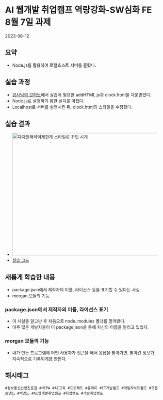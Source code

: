 
# AI 웹개발 취업캠프 역량강화-SW심화 FE 8월 7일 과제
<time>2023-08-12</time>

## 요약
- Node.js를 활용하여 로컬호스트 서버를 돌렸다.

## 실습 과정
- [강사님의 깃허브](https://github.com/beansdrawer/nipa-frontend-advanced-course/tree/master/1%ED%9A%8C%EC%B0%A8/node-app-package)에서 실습에 필요한 addHTML.js과 clock.html을 다운받았다.
- Node.js로 실행하기 위한 설치를 마쳤다.
- Localhost로 서버를 실행시킨 뒤, clock.html의 스타일을 수정했다.

## 실습 결과
- <Image src={img1}
    width="676"
    height="404"
    alt="다차원해석억제한계 스타일로 꾸민 시계" />
- [실습 코드](https://github.com/naruteride/Seoul-ICT-Web-Base/blob/main/%EC%97%AD%EB%9F%89%EA%B0%95%ED%99%94-SW%EC%8B%AC%ED%99%94-%ED%94%84%EB%A1%A0%ED%8A%B8%EC%97%94%EB%93%9C/1%ED%9A%8C%EC%B0%A8/node-app-package/public/clock.html)

## 새롭게 학습한 내용
- package.json에서 제작자의 이름, 라이선스 등을 표기할 수 있다는 사실
- morgan 모듈의 기능
### package.json에서 제작자의 이름, 라이선스 표기
- 이 사실을 알고난 후 처음으로 node_modules 폴더를 열어봤다.
- 아주 많은 개발자들이 이 package.json을 통해 자신의 이름을 알리고 있었다.
### morgan 모듈의 기능
- 내가 만든 프로그램에 어떤 사용자가 접근을 해서 응답을 받아가면, 받아간 정보가 지속적으로 기록되게끔 만든다.

## 해시태그
    #정보통신산업진흥원 #NIPA #AI교육 #프로젝트 #유데미 #IT개발캠프 #개발자부트캠프 #프론트엔드 #백엔드 #AI웹개발취업캠프 #취업캠프 #개발취업캠프 
